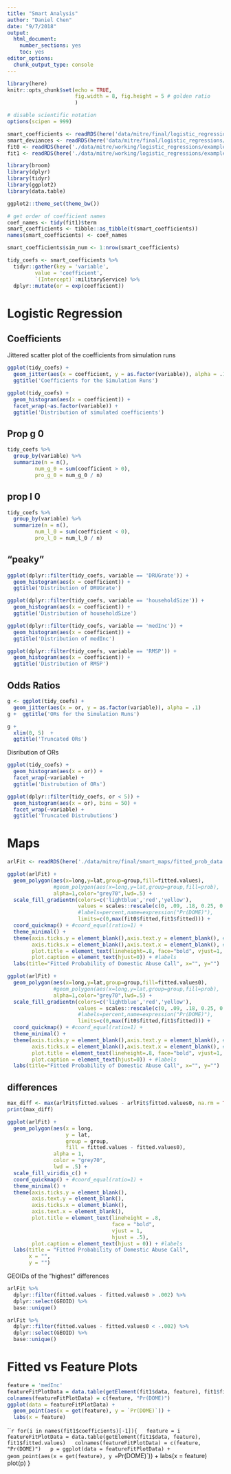 ```yaml
---
title: "Smart Analysis"
author: "Daniel Chen"
date: "9/7/2018"
output: 
  html_document: 
    number_sections: yes
    toc: yes
editor_options: 
  chunk_output_type: console
---
```


```r
library(here)
knitr::opts_chunk$set(echo = TRUE,
                      fig.width = 8, fig.height = 5 # golden ratio
                      )

# disable scientific notation
options(scipen = 999)
```

```r
smart_coefficients <- readRDS(here('data/mitre/final/logistic_regressions/coefficients.RDS'))
smart_deviances <- readRDS(here('data/mitre/final/logistic_regressions/deviance.RDS'))
fit0 <- readRDS(here('./data/mitre/working/logistic_regressions/example_fit0.RDS'))
fit1 <- readRDS(here('./data/mitre/working/logistic_regressions/example_fit1.RDS'))
```

```r
library(broom)
library(dplyr)
library(tidyr)
library(ggplot2)
library(data.table)

ggplot2::theme_set(theme_bw())
```

```r
# get order of coefficient names
coef_names <- tidy(fit1)$term
smart_coefficients <- tibble::as_tibble(t(smart_coefficients))
names(smart_coefficients) <- coef_names
```

```r
smart_coefficients$sim_num <- 1:nrow(smart_coefficients)

tidy_coefs <- smart_coefficients %>%
  tidyr::gather(key = 'variable',
         value = 'coefficient',
         `(Intercept)`:militaryService) %>%
  dplyr::mutate(or = exp(coefficient))
```

# Logistic Regression

## Coefficients

Jittered scatter plot of the coefficients from simulation runs

```r
ggplot(tidy_coefs) +
  geom_jitter(aes(x = coefficient, y = as.factor(variable)), alpha = .1) +
  ggtitle('Coefficients for the Simulation Runs')
```

```r
ggplot(tidy_coefs) +
  geom_histogram(aes(x = coefficient)) +
  facet_wrap(~as.factor(variable)) +
  ggtitle('Distribution of simulated coefficients')
```

## Prop g 0

```r
tidy_coefs %>%
  group_by(variable) %>%
  summarize(n = n(),
         num_g_0 = sum(coefficient > 0),
         pro_g_0 = num_g_0 / n)
```

## prop l 0

```r
tidy_coefs %>%
  group_by(variable) %>%
  summarize(n = n(),
         num_l_0 = sum(coefficient < 0),
         pro_l_0 = num_l_0 / n)
```


## "peaky"

```r
ggplot(dplyr::filter(tidy_coefs, variable == 'DRUGrate')) +
  geom_histogram(aes(x = coefficient)) +
  ggtitle('Distribution of DRUGrate')
```


```r
ggplot(dplyr::filter(tidy_coefs, variable == 'householdSize')) +
  geom_histogram(aes(x = coefficient)) +
  ggtitle('Distribution of householdSize')
```


```r
ggplot(dplyr::filter(tidy_coefs, variable == 'medInc')) +
  geom_histogram(aes(x = coefficient)) +
  ggtitle('Distribution of medInc')
```


```r
ggplot(dplyr::filter(tidy_coefs, variable == 'RMSP')) +
  geom_histogram(aes(x = coefficient)) +
  ggtitle('Distribution of RMSP')
```


## Odds Ratios

```r
g <- ggplot(tidy_coefs) +
  geom_jitter(aes(x = or, y = as.factor(variable)), alpha = .1)
g +  ggtitle('ORs for the Simulation Runs')
```

```r
g +
  xlim(0, 5)  +
  ggtitle('Truncated ORs')
```

Disribution of ORs

```r
ggplot(tidy_coefs) +
  geom_histogram(aes(x = or)) +
  facet_wrap(~variable) +
  ggtitle('Distrubution of ORs')
```



```r
ggplot(dplyr::filter(tidy_coefs, or < 5)) +
  geom_histogram(aes(x = or), bins = 50) +
  facet_wrap(~variable) +
  ggtitle('Truncated Distrubutions')
```

# Maps

```r
arlFit <- readRDS(here('./data/mitre/final/smart_maps/fitted_prob_data.RDS'))
```

```r
ggplot(arlFit) + 
  geom_polygon(aes(x=long,y=lat,group=group,fill=fitted.values),
               #geom_polygon(aes(x=long,y=lat,group=group,fill=prob),
               alpha=1,color="grey70",lwd=.5) +
  scale_fill_gradientn(colors=c('lightblue','red','yellow'),
                       values = scales::rescale(c(0, .09, .18, 0.25, 0.4)),
                       #labels=percent,name=expression("Pr(DOME)"),
                       limits=c(0,max(fit0$fitted,fit1$fitted))) +
  coord_quickmap() + #coord_equal(ratio=1) +
  theme_minimal() +
  theme(axis.ticks.y = element_blank(),axis.text.y = element_blank(), # get rid of x ticks/text
        axis.ticks.x = element_blank(),axis.text.x = element_blank(), # get rid of y ticks/text
        plot.title = element_text(lineheight=.8, face="bold", vjust=1, hjust = .5),
        plot.caption = element_text(hjust=0)) + #labels
  labs(title="Fitted Probability of Domestic Abuse Call", x="", y="")
```

```r
ggplot(arlFit) + 
  geom_polygon(aes(x=long,y=lat,group=group,fill=fitted.values0),
               #geom_polygon(aes(x=long,y=lat,group=group,fill=prob),
               alpha=1,color="grey70",lwd=.5) +
  scale_fill_gradientn(colors=c('lightblue','red','yellow'),
                       values = scales::rescale(c(0, .09, .18, 0.25, 0.4)),
                       #labels=percent,name=expression("Pr(DOME)"),
                       limits=c(0,max(fit0$fitted,fit1$fitted))) +
  coord_quickmap() + #coord_equal(ratio=1) +
  theme_minimal() +
  theme(axis.ticks.y = element_blank(),axis.text.y = element_blank(), # get rid of x ticks/text
        axis.ticks.x = element_blank(),axis.text.x = element_blank(), # get rid of y ticks/text
        plot.title = element_text(lineheight=.8, face="bold", vjust=1, hjust = .5),
        plot.caption = element_text(hjust=0)) + #labels
  labs(title="Fitted Probability of Domestic Abuse Call", x="", y="")
```

## differences

```r
max_diff <- max(arlFit$fitted.values - arlFit$fitted.values0, na.rm = TRUE)
print(max_diff)

ggplot(arlFit) + 
  geom_polygon(aes(x = long,
                   y = lat,
                   group = group,
                   fill = fitted.values - fitted.values0),
               alpha = 1,
               color = "grey70",
               lwd = .5) +
  scale_fill_viridis_c() +
  coord_quickmap() + #coord_equal(ratio=1) +
  theme_minimal() +
  theme(axis.ticks.y = element_blank(),
        axis.text.y = element_blank(),
        axis.ticks.x = element_blank(),
        axis.text.x = element_blank(),
        plot.title = element_text(lineheight = .8,
                                  face = "bold",
                                  vjust = 1,
                                  hjust = .5),
        plot.caption = element_text(hjust = 0)) + #labels
  labs(title = "Fitted Probability of Domestic Abuse Call",
       x = "",
       y = "")
```

GEOIDs of the "highest" differences

```r
arlFit %>%
  dplyr::filter(fitted.values - fitted.values0 > .002) %>%
  dplyr::select(GEOID) %>%
  base::unique()
```

```r
arlFit %>%
  dplyr::filter(fitted.values - fitted.values0 < -.002) %>%
  dplyr::select(GEOID) %>%
  base::unique()
```

# Fitted vs Feature Plots

```r
feature = 'medInc'
featureFitPlotData = data.table(getElement(fit1$data, feature), fit1$fitted.values)
colnames(featureFitPlotData) = c(feature, "Pr(DOME)")
ggplot(data = featureFitPlotData) + 
  geom_point(aes(x = get(feature), y = `Pr(DOME)`)) + 
  labs(x = feature)

```

```r
for(i in names(fit1$coefficients)[-1]){
  feature = i
  featureFitPlotData = data.table(getElement(fit1$data, feature), fit1$fitted.values)
  colnames(featureFitPlotData) = c(feature, "Pr(DOME)")
  p = ggplot(data = featureFitPlotData) + 
    geom_point(aes(x = get(feature), y = `Pr(DOME)`)) + 
    labs(x = feature)
  plot(p)
}
